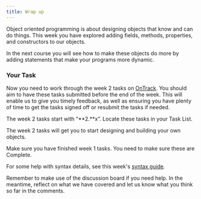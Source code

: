 ```yaml
---
title: Wrap up
---
```


Object oriented programming is about designing objects that know and can do things. This week you have explored adding fields, methods, properties, and constructors to our objects. 

In the next course you will see how to make these objects do more by adding statements that make your programs more dynamic. 

### Your Task

Now you need to work through the week 2 tasks on [OnTrack](https://ontrack.deakin.edu.au). You should aim to have these tasks submitted before the end of the week. This will enable us to give you timely feedback, as well as ensuring you have plenty of time to get the tasks signed off or resubmit the tasks if needed. 

The week 2 tasks start with “**2.**x”. Locate these tasks in your Task List.

The week 2 tasks will get you to start designing and building your own objects.

Make sure you have finished week 1 tasks. You need to make sure these are Complete.

For some help with syntax details, see this week's [syntax guide](../16-syntax-guide).

Remember to make use of the discussion board if you need help. In the meantime, reflect on what we have covered and let us know what you think so far in the comments. 
